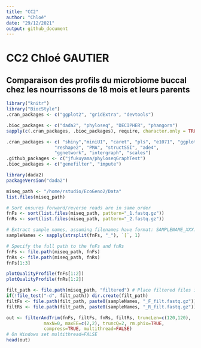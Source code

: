 ```yaml
---
title: "CC2"
author: "Chloé"
date: "29/12/2021"
output: github_document
---
```


# CC2 Chloé GAUTIER

## Comparaison des profils du microbiome buccal chez les nourrissons de 18 mois et leurs parents

```r
library("knitr")
library("BiocStyle")
.cran_packages <- c("ggplot2", "gridExtra", "devtools")

.bioc_packages <- c("dada2", "phyloseq", "DECIPHER", "phangorn")
sapply(c(.cran_packages, .bioc_packages), require, character.only = TRUE)

.cran_packages <- c( "shiny","miniUI", "caret", "pls", "e1071", "ggplot2", "randomForest", "dplyr", "ggrepel", "nlme", "devtools",
                  "reshape2", "PMA", "structSSI", "ade4",
                  "ggnetwork", "intergraph", "scales")
.github_packages <- c("jfukuyama/phyloseqGraphTest")
.bioc_packages <- c("genefilter", "impute")

library(dada2)
packageVersion("dada2")
```

```r
miseq_path <- "/home/rstudio/EcoGeno2/Data"
list.files(miseq_path)
```

```r
# Sort ensures forward/reverse reads are in same order
fnFs <- sort(list.files(miseq_path, pattern="_1.fastq.gz")) 
fnRs <- sort(list.files(miseq_path, pattern="_2.fastq.gz"))
```

```r
# Extract sample names, assuming filenames have format: SAMPLENAME_XXX.fastq
sampleNames <- sapply(strsplit(fnFs, "_"), `[`, 1)
```

```r
# Specify the full path to the fnFs and fnRs
fnFs <- file.path(miseq_path, fnFs)
fnRs <- file.path(miseq_path, fnRs)
fnFs[1:3]
```

```r
plotQualityProfile(fnFs[1:2])
plotQualityProfile(fnRs[1:2])
```

```r
filt_path <- file.path(miseq_path, "filtered") # Place filtered files in filtered/ subdirectory
if(!file_test("-d", filt_path)) dir.create(filt_path)
filtFs <- file.path(filt_path, paste0(sampleNames, "_F_filt.fastq.gz"))
filtRs <- file.path(filt_path, paste0(sampleNames, "_R_filt.fastq.gz"))
```

```r
out <- filterAndTrim(fnFs, filtFs, fnRs, filtRs, truncLen=c(120,120),
              maxN=0, maxEE=c(2,2), truncQ=2, rm.phix=TRUE,
              compress=TRUE, multithread=FALSE) 
# On Windows set multithread=FALSE
head(out)
```